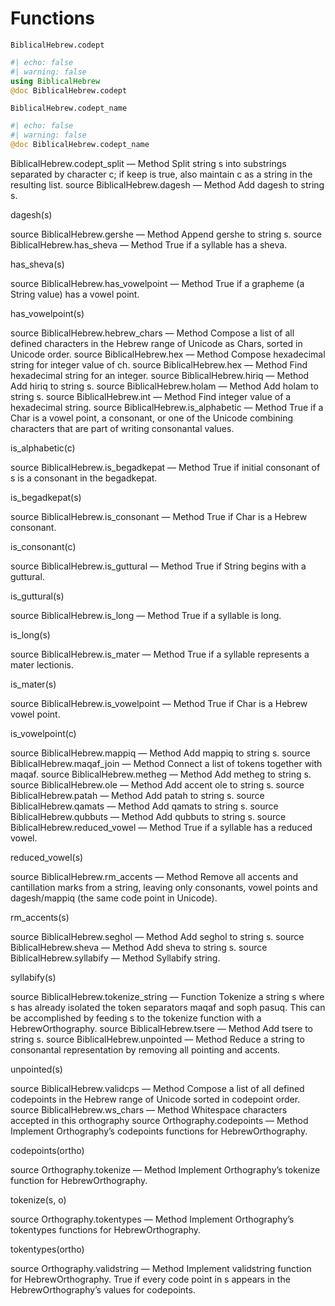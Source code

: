 # Functions



`BiblicalHebrew.codept`


:::{.callout-note appearance="minimal"}
```julia
#| echo: false
#| warning: false
using BiblicalHebrew
@doc BiblicalHebrew.codept
```
:::


`BiblicalHebrew.codept_name`


:::{.callout-note appearance="minimal"}
```julia
#| echo: false
#| warning: false
@doc BiblicalHebrew.codept_name
```
:::


BiblicalHebrew.codept_split
—
Method
Split string s into substrings separated by character c; if keep is true, also maintain c as a string in the resulting list.
source
BiblicalHebrew.dagesh
—
Method
Add dagesh to string s.

dagesh(s)

source
BiblicalHebrew.gershe
—
Method
Append gershe to string s.
source
BiblicalHebrew.has_sheva
—
Method
True if a syllable has a sheva.

has_sheva(s)

source
BiblicalHebrew.has_vowelpoint
—
Method
True if a grapheme (a String value) has a vowel point.

has_vowelpoint(s)

source
BiblicalHebrew.hebrew_chars
—
Method
Compose a list of all defined characters in the Hebrew range of Unicode as Chars, sorted in Unicode order.
source
BiblicalHebrew.hex
—
Method
Compose hexadecimal string for integer value of ch.
source
BiblicalHebrew.hex
—
Method
Find hexadecimal string for an integer.
source
BiblicalHebrew.hiriq
—
Method
Add hiriq to string s.
source
BiblicalHebrew.holam
—
Method
Add holam to string s.
source
BiblicalHebrew.int
—
Method
Find integer value of a hexadecimal string.
source
BiblicalHebrew.is_alphabetic
—
Method
True if a Char is a vowel point, a consonant, or one of the Unicode combining characters that are part of writing consonantal values.

is_alphabetic(c)

source
BiblicalHebrew.is_begadkepat
—
Method
True if initial consonant of s is a consonant in the begadkepat.

is_begadkepat(s)

source
BiblicalHebrew.is_consonant
—
Method
True if Char is a Hebrew consonant.

is_consonant(c)

source
BiblicalHebrew.is_guttural
—
Method
True if String begins with a guttural.

is_guttural(s)

source
BiblicalHebrew.is_long
—
Method
True if a syllable is long.

is_long(s)

source
BiblicalHebrew.is_mater
—
Method
True if a syllable represents a mater lectionis.

is_mater(s)

source
BiblicalHebrew.is_vowelpoint
—
Method
True if Char is a Hebrew vowel point.

is_vowelpoint(c)

source
BiblicalHebrew.mappiq
—
Method
Add mappiq to string s.
source
BiblicalHebrew.maqaf_join
—
Method
Connect a list of tokens together with maqaf.
source
BiblicalHebrew.metheg
—
Method
Add metheg to string s.
source
BiblicalHebrew.ole
—
Method
Add accent ole to string s.
source
BiblicalHebrew.patah
—
Method
Add patah to string s.
source
BiblicalHebrew.qamats
—
Method
Add qamats to string s.
source
BiblicalHebrew.qubbuts
—
Method
Add qubbuts to string s.
source
BiblicalHebrew.reduced_vowel
—
Method
True if a syllable has a reduced vowel.

reduced_vowel(s)

source
BiblicalHebrew.rm_accents
—
Method
Remove all accents and cantillation marks from a string, leaving only consonants, vowel points and dagesh/mappiq (the same code point in Unicode).

rm_accents(s)

source
BiblicalHebrew.seghol
—
Method
Add seghol to string s.
source
BiblicalHebrew.sheva
—
Method
Add sheva to string s.
source
BiblicalHebrew.syllabify
—
Method
Syllabify string.

syllabify(s)

source
BiblicalHebrew.tokenize_string
—
Function
Tokenize a string s where s has already isolated the token separators maqaf and soph pasuq. This can be accomplished by feeding s to the tokenize function with a HebrewOrthography.
source
BiblicalHebrew.tsere
—
Method
Add tsere to string s.
source
BiblicalHebrew.unpointed
—
Method
Reduce a string to consonantal representation by removing all pointing and accents.

unpointed(s)

source
BiblicalHebrew.validcps
—
Method
Compose a list of all defined codepoints in the Hebrew range of Unicode sorted in codepoint order.
source
BiblicalHebrew.ws_chars
—
Method
Whitespace characters accepted in this orthography
source
Orthography.codepoints
—
Method
Implement Orthography's codepoints functions for HebrewOrthography.

codepoints(ortho)

source
Orthography.tokenize
—
Method
Implement Orthography's tokenize function for HebrewOrthography.

tokenize(s, o)

source
Orthography.tokentypes
—
Method
Implement Orthography's tokentypes functions for HebrewOrthography.

tokentypes(ortho)

source
Orthography.validstring
—
Method
Implement validstring function for HebrewOrthography. True if every code point in s appears in the HebrewOrthography's values for codepoints.

